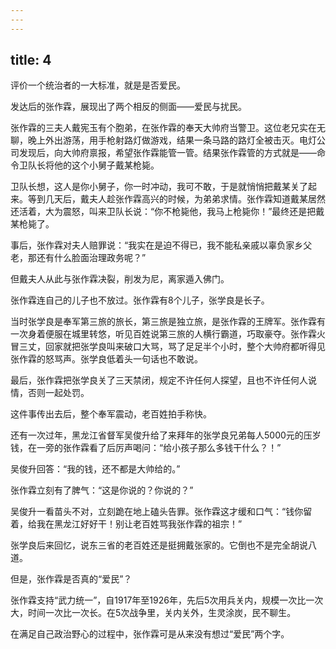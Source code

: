 ```yaml
---
---
---
```

title: 4
---



评价一个统治者的一大标准，就是是否爱民。

发达后的张作霖，展现出了两个相反的侧面——爱民与扰民。

张作霖的三夫人戴宪玉有个胞弟，在张作霖的奉天大帅府当警卫。这位老兄实在无聊，晚上外出游荡，用手枪射路灯做游戏，结果一条马路的路灯全被击灭。电灯公司发现后，向大帅府禀报，希望张作霖能管一管。结果张作霖管的方式就是——命令卫队长将他的这个小舅子戴某枪毙。

卫队长想，这人是你小舅子，你一时冲动，我可不敢，于是就悄悄把戴某关了起来。等到几天后，戴夫人趁张作霖高兴的时候，为弟弟求情。张作霖知道戴某居然还活着，大为震怒，叫来卫队长说：“你不枪毙他，我马上枪毙你！”最终还是把戴某枪毙了。

事后，张作霖对夫人赔罪说：“我实在是迫不得已，我不能私亲戚以辜负家乡父老，那还有什么脸面治理政务呢？”

但戴夫人从此与张作霖决裂，削发为尼，离家遁入佛门。

张作霖连自己的儿子也不放过。张作霖有8个儿子，张学良是长子。

当时张学良是奉军第三旅的旅长，第三旅是独立旅，是张作霖的王牌军。张作霖有一次身着便服在城里转悠，听见百姓说第三旅的人横行霸道，巧取豪夺。张作霖火冒三丈，回家就把张学良叫来破口大骂，骂了足足半个小时，整个大帅府都听得见张作霖的怒骂声。张学良低着头一句话也不敢说。

最后，张作霖把张学良关了三天禁闭，规定不许任何人探望，且也不许任何人说情，否则一起处罚。

这件事传出去后，整个奉军震动，老百姓拍手称快。

还有一次过年，黑龙江省督军吴俊升给了来拜年的张学良兄弟每人5000元的压岁钱，在一旁的张作霖看了后厉声喝问：“给小孩子那么多钱干什么？！”

吴俊升回答：“我的钱，还不都是大帅给的。”

张作霖立刻有了脾气：“这是你说的？你说的？”

吴俊升一看苗头不对，立刻跪在地上磕头告罪。张作霖这才缓和口气：“钱你留着，给我在黑龙江好好干！别让老百姓骂我张作霖的祖宗！”

张学良后来回忆，说东三省的老百姓还是挺拥戴张家的。它倒也不是完全胡说八道。

但是，张作霖是否真的“爱民”？

张作霖支持“武力统一”，自1917年至1926年，先后5次用兵关内，规模一次比一次大，时间一次比一次长。在5次战争里，关内关外，生灵涂炭，民不聊生。

在满足自己政治野心的过程中，张作霖可是从来没有想过“爱民”两个字。